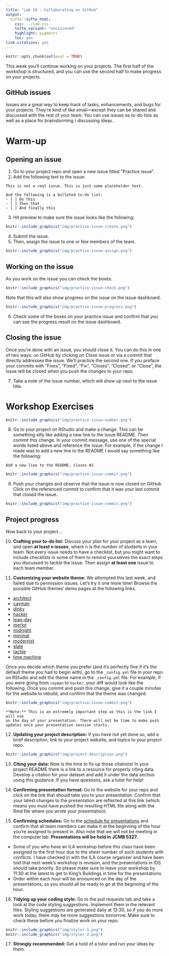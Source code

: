 ```yaml
---
title: "Lab 10 - Collaborating on GitHub"
output: 
  tufte::tufte_html:
    css: ../lab.css
    tufte_variant: "envisioned"
    highlight: pygments
    toc: yes
link-citations: yes
---
```


```r
knitr::opts_chunk$set(eval = TRUE)
```

This week you'll continue working on your projects. The first half of the workshop 
is structured, and you can use the second half to make progress on your 
projects.

## GitHub issues

Issues are a great way to keep track of tasks, enhancements, and bugs for your 
projects. They’re kind of like email—except they can be shared and discussed 
with the rest of your team. You can use issues as to-do lists as well as a place 
for brainstorming / discussing ideas.

# Warm-up 

## Opening an issue

1. Go to your project repo and open a new issue titled "Practice issue". 
2. Add the following text to the issue:

```
This is not a real issue. This is just some placeholder text.

And the following is a bulleted to-do list:
- [ ] Do this
- [ ] Then that
- [ ] And finally this
```

3. Hit preview to make sure the issue looks like the following:

```r
knitr::include_graphics("img/practice-issue-create.png")
```

4. Submit the issue.
5. Then, assign the issue to one or few members of the team.

```r
knitr::include_graphics("img/practice-issue-assign.png")
```

## Working on the issue

As you work on the issue you can check the boxes.

```r
knitr::include_graphics("img/practice-issue-check.png")
```

Note that this will also show progress on the issue on the issue dashboard.

```r
knitr::include_graphics("img/practice-issue-progress.png")
```

6. Check some of the boxes on your practice issue and confirm that you can 
see the progress result on the issue dashboard.

## Closing the issue

Once you're done with an issue, you should close it. You can do this in one of 
two ways: on GitHub by clicking on Close issue or via a commit that directly 
addresses the issue. We'll practice the second one. If you preface your commits
with “Fixes”, “Fixed”, “Fix”, “Closes”, “Closed”, or “Close”, the issue will be 
closed when you push the changes to your repo.

7. Take a note of the issue number, which will show up next to the 
issue title.

# Workshop Exercises
```r
knitr::include_graphics("img/practice-issue-number.png")
```

8. Go to your project on RStudio and make a change. This can be something 
silly like adding a new line to the issue README. Then commit this change. 
In your commit message, use one of the special words listed above and 
reference the issue. For example, if the change I made was to add a new line 
to the README I would say something like the following:

```
Add a new line to the README, closes #2
```

```r
knitr::include_graphics("img/practice-issue-commit.png")
```

9. Push your changes and observe that the issue is now closed on GitHub. 
Click on the referenced commit to confirm that it was your last commit that 
closed the issue.

```r
knitr::include_graphics("img/practice-issue-commit.png")
```

## Project progress

Now back to your project...

10. **Crafting your to-do list:** Discuss your plan for your project as a team, 
and open **at least n issues**, where n is the number of students in your team. 
Not every issue needs to have a checklist, but you might want to include 
checklists in some of them to remind yourselves the exact steps you discussed 
to tackle the issue. Then assign **at least one** issue to each team member. 

11. **Customizing your website theme:** We attempted this last week, and failed 
due to permission issues. Let's try it one more time! Browse the possible 
GitHub themes' demo pages at the following links.

  - [architect](https://pages-themes.github.io/architect)
  - [cayman](https://pages-themes.github.io/cayman)
  - [dinky](https://pages-themes.github.io/dinky)
  - [hacker](https://pages-themes.github.io/hacker)
  - [leap-day](https://pages-themes.github.io/leap-day)
  - [merlot](https://pages-themes.github.io/merlot)
  - [midnight](https://pages-themes.github.io/midnight)
  - [minimal](https://pages-themes.github.io/minimal)
  - [modernist](https://pages-themes.github.io/modernist)
  - [slate](https://pages-themes.github.io/slate)
  - [tactile](https://pages-themes.github.io/tactile)
  - [time machine](https://pages-themes.github.io/time machine)

Once you decide which theme you prefer (and it's perfectly fine if it's the 
default theme you had to begin with), go to the `_config.yml` file in your repo 
on RStudio and edit the theme name in the `_config.yml` file. For example, if 
you were going from `cayman` to `hacker`, your diff would look like the 
following. Once you commit and push this change, give it a couple minutes 
for the website to rebuild, and confirm that the theme was changed.

```r
knitr::include_graphics("img/practice-issue-commit.png")
```

```marginfigure
**Note:** This is an extremely important step as this is the link I will use 
on the day of your presentation. There will not be time to make push 
updates once your presentation session starts.
```

12. **Updating your project description:** If you have not yet done so, 
add a brief description, link to your project website, and topics to your 
project repo.

```r
knitr::include_graphics("img/project-description.png")
```

13. **Citing your data:** Now is the time to fix up those citations! In your 
project README there is a link to a resource for properly citing data. Develop 
a citation for your dataset and add it under the data section using this guidance. If you have questions, ask a tutor for help!

14. **Confirming presentation format:** Go to the website for your repo and 
click on the link that should take you to your presentation. Confirm that your 
latest changes to the presentation are reflected at this link (which means you 
must have pushed the resulting HTML file along with the Rmd file where you 
wrote your presentation).

15. **Confirming schedules:** Go to the [schedule for presentations](https://github.com/ids-s1-19/team-assignments/blob/master/project-presentation-schedule.csv) and 
confirm that all team members can make it at the beginning of the hour you're 
assigned to present in. Also note that we will not be meeting in the computer 
lab. **Presentations will be held in JCMB 5327.**
  - Some of you who have an ILA workshop before this class have been assigned 
  to the first hour due to the sheer number of such students with conflicts. 
  I have checked in with the ILA course organizer and have been told that next 
  week's workshop is revision, and the presentations in IDS should take priority. 
  So please make sure to leave your workshop by 11:30 at the latest to get to 
  King's Buildings in time for the presentations.
  - Order within each hour will be announced on the day of the presentations, so 
  you should all be ready to go at the beginning of the hour.
  
16. **Tidying up your coding style:** Go to the pull requests tab and take a 
look at the code styling suggestions. Implement them in the relevant files. 
Styling suggestions are generated daily at 13:30, so if you do more work today, 
there may be more suggestions tomorrow. Make sure to check these before you 
finalize work on your repo.

```r
knitr::include_graphics("img/styler-1.png")
knitr::include_graphics("img/styler-2.png")
```

17. **Strongly recommended:** Get a hold of a tutor and run your ideas by them.
